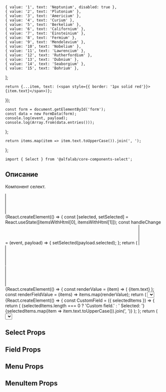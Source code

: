 


    { value: '1', text: 'Neptunium', disabled: true },
    { value: '2', text: 'Plutonium' },
    { value: '3', text: 'Americium' },
    { value: '4', text: 'Curium' },
    { value: '5', text: 'Berkelium' },
    { value: '6', text: 'Californium' },
    { value: '7', text: 'Einsteinium' },
    { value: '8', text: 'Fermium' },
    { value: '9', text: 'Mendelevium' },
    { value: '10', text: 'Nobelium' },
    { value: '11', text: 'Lawrencium' },
    { value: '12', text: 'Rutherfordium' },
    { value: '13', text: 'Dubnium' },
    { value: '14', text: 'Seaborgium' },
    { value: '15', text: 'Bohrium' },
];

    return {...item, text: (<span style={{ border: '1px solid red'}}>{item.text}</span>)};
});

    const form = document.getElementById('form');
    const data = new FormData(form);
    console.log(event, payload);
    console.log(Array.from(data.entries()));
};

    return items.map(item => item.text.toUpperCase()).join(', ');
};

<Meta title='Компоненты|Select' component={Select} />

<Title>
    Select ({name}@{version})
</Title>

```tsx
import { Select } from '@alfalab/core-components-select';
```

## Описание

Компонент селект.

<Story name='Песочница'>
    <form id="form">
        <div style={{ marginBottom: '10px', width: '200px'}}>
            <Select
                block={true}
                items={items}
                multiple={true}
                placeholder='Выберите элемент'
                label='Элемент'
                name='select1'
                onChange={onChange}
            />
        </div>
        <div style={{ marginBottom: '10px', width: '200px'}}>
            {React.createElement(() => {
                const [selected, setSelected] = React.useState([itemsWithHtml[0], itemsWithHtml[1]]);
                const handleChange = (event, payload) => {
                    setSelected(payload.selected);
                };
                return (
                    <Select
                        block={true}
                        items={itemsWithHtml}
                        placeholder='Выберите элемент'
                        label='controlled'
                        name='select2'
                        multiple={true}
                        onChange={handleChange}
                        selected={selected}
                    />
                );
            })}
        </div>
        <div style={{ marginBottom: '10px'}}>
            <Select
                items={items}
                label='Элемент'
                name='select2'
                multiple={true}
                onChange={onChange}
                size="m"
            />
        </div>
        <div style={{ marginBottom: '10px'}}>
            <Select
                items={items}
                label='Элемент'
                name='select2'
                multiple={true}
                allowUnselect={true}
                size="l"
                onChange={onChange}
                Field={(props) => <Field {...props} showArrow={false} valueRenderer={renderUppercased} />}
            />
        </div>
        <div style={{ marginBottom: '10px'}}>
            {React.createElement(() => {
                const renderValue = (item) => (
                    <span style={{ display: 'flex' }} key={item.value}>
                        <Icon />
                        {item.text}
                    </span>
                );
                const renderFieldValue = (items) => items.map(renderValue);
                return (
                    <Select
                        items={items}
                        label='Кастомный контент'
                        name='select3'
                        allowUnselect={true}
                        valueRenderer={renderFieldValue}
                        itemRenderer={renderValue}
                        onChange={onChange}
                    />
                );
            })}
        </div>
        <div style={{ marginBottom: '10px'}}>
            {React.createElement(() => {
                const CustomField = ({ selectedItems }) => {
                    return (
                        <span style={{ background: '#ff4784', color: '#fff', display: 'block' }}>
                            {selectedItems.length === 0 ? 'Custom field.' : ' Selected: '}
                            {selectedItems.map(item => item.text.toUpperCase()).join(', ')}
                        </span>
                    );
                };
                return (
                    <Select
                        items={items}
                        label='Элемент'
                        name='select3'
                        allowUnselect={true}
                        Field={CustomField}
                        onChange={onChange}
                    />
                );
            })}
        </div>
    </form>
</Story>

## Select Props

<Props of={Select} />

## Field Props

<Props of={Field} />

## Menu Props

<Props of={Menu} />

## MenuItem Props

<Props of={MenuItem} />

